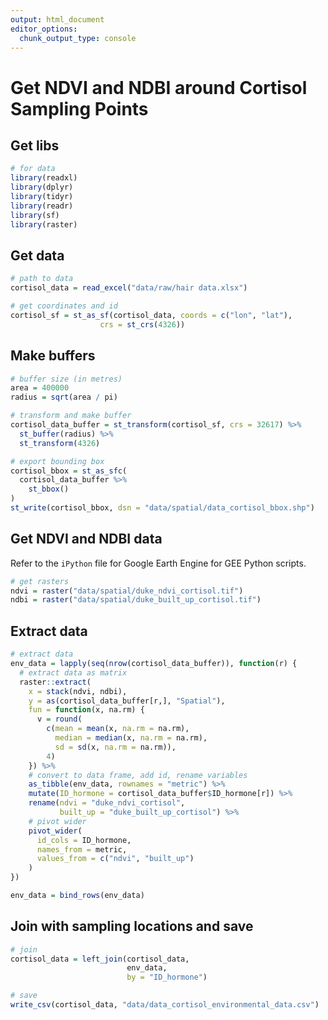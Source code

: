 ```yaml
---
output: html_document
editor_options: 
  chunk_output_type: console
---
```


# Get NDVI and NDBI around Cortisol Sampling Points

## Get libs

```r
# for data
library(readxl)
library(dplyr)
library(tidyr)
library(readr)
library(sf)
library(raster)
```

## Get data

```r
# path to data
cortisol_data = read_excel("data/raw/hair data.xlsx")

# get coordinates and id
cortisol_sf = st_as_sf(cortisol_data, coords = c("lon", "lat"),
                    crs = st_crs(4326))
```

## Make buffers

```r
# buffer size (in metres)
area = 400000
radius = sqrt(area / pi)

# transform and make buffer
cortisol_data_buffer = st_transform(cortisol_sf, crs = 32617) %>% 
  st_buffer(radius) %>% 
  st_transform(4326)

# export bounding box
cortisol_bbox = st_as_sfc(
  cortisol_data_buffer %>% 
    st_bbox()
)
st_write(cortisol_bbox, dsn = "data/spatial/data_cortisol_bbox.shp")
```

## Get NDVI and NDBI data

Refer to the `iPython` file for Google Earth Engine for GEE Python scripts.

```r
# get rasters
ndvi = raster("data/spatial/duke_ndvi_cortisol.tif")
ndbi = raster("data/spatial/duke_built_up_cortisol.tif")
```

## Extract data

```r
# extract data
env_data = lapply(seq(nrow(cortisol_data_buffer)), function(r) {
  # extract data as matrix
  raster::extract(
    x = stack(ndvi, ndbi), 
    y = as(cortisol_data_buffer[r,], "Spatial"), 
    fun = function(x, na.rm) {
      v = round(
        c(mean = mean(x, na.rm = na.rm),
          median = median(x, na.rm = na.rm),
          sd = sd(x, na.rm = na.rm)),
        4)
    }) %>%
    # convert to data frame, add id, rename variables
    as_tibble(env_data, rownames = "metric") %>% 
    mutate(ID_hormone = cortisol_data_buffer$ID_hormone[r]) %>% 
    rename(ndvi = "duke_ndvi_cortisol",
           built_up = "duke_built_up_cortisol") %>% 
    # pivot wider
    pivot_wider(
      id_cols = ID_hormone,
      names_from = metric, 
      values_from = c("ndvi", "built_up")
    )
})

env_data = bind_rows(env_data)
```

## Join with sampling locations and save

```r
# join
cortisol_data = left_join(cortisol_data,
                          env_data,
                          by = "ID_hormone")

# save
write_csv(cortisol_data, "data/data_cortisol_environmental_data.csv")
```

